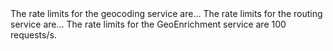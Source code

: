 <If c={!!props.geocoding}>
The rate limits for the geocoding service are...
</If>
<If c={!!props.routing}>
The rate limits for the routing service are...
</If>
<If c={!!props.geoenrichment}>
The rate limits for the GeoEnrichment service are 100 requests/s.
</If>